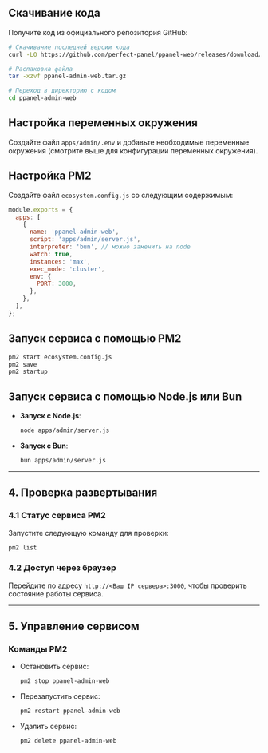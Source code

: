 ## Скачивание кода

Получите код из официального репозитория GitHub:

```bash
# Скачивание последней версии кода
curl -LO https://github.com/perfect-panel/ppanel-web/releases/download/v1.0.0/ppanel-admin-web.tar.gz

# Распаковка файла
tar -xzvf ppanel-admin-web.tar.gz

# Переход в директорию с кодом
cd ppanel-admin-web
```

## Настройка переменных окружения

Создайте файл `apps/admin/.env` и добавьте необходимые переменные окружения (смотрите выше для конфигурации переменных окружения).

## Настройка PM2

Создайте файл `ecosystem.config.js` со следующим содержимым:

```javascript
module.exports = {
  apps: [
    {
      name: 'ppanel-admin-web',
      script: 'apps/admin/server.js',
      interpreter: 'bun', // можно заменить на node
      watch: true,
      instances: 'max',
      exec_mode: 'cluster',
      env: {
        PORT: 3000,
      },
    },
  ],
};
```

## Запуск сервиса с помощью PM2

```bash
pm2 start ecosystem.config.js
pm2 save
pm2 startup
```

## Запуск сервиса с помощью Node.js или Bun

- **Запуск с Node.js**:

  ```bash
  node apps/admin/server.js
  ```

- **Запуск с Bun**:

  ```bash
  bun apps/admin/server.js
  ```

---

## **4. Проверка развертывания**

### **4.1 Статус сервиса PM2**

Запустите следующую команду для проверки:

```bash
pm2 list
```

### **4.2 Доступ через браузер**

Перейдите по адресу `http://<Ваш IP сервера>:3000`, чтобы проверить состояние работы сервиса.

---

## **5. Управление сервисом**

### **Команды PM2**

- Остановить сервис:

  ```bash
  pm2 stop ppanel-admin-web
  ```

- Перезапустить сервис:

  ```bash
  pm2 restart ppanel-admin-web
  ```

- Удалить сервис:

  ```bash
  pm2 delete ppanel-admin-web
  ```


<Giscus />
